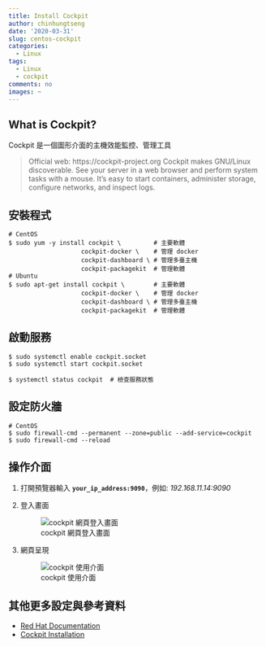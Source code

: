 ```yaml
---
title: Install Cockpit
author: chinhungtseng
date: '2020-03-31'
slug: centos-cockpit
categories:
  - Linux
tags:
  - Linux
  - cockpit
comments: no
images: ~
---
```


## What is Cockpit?

Cockpit 是一個圖形介面的主機效能監控、管理工具

> Official web: https://cockpit-project.org
> Cockpit makes GNU/Linux discoverable. See your server in a web browser and perform system tasks with a mouse. It’s easy to start containers, administer storage, configure networks, and inspect logs.

## 安裝程式

```shell
# CentOS 
$ sudo yum -y install cockpit \         # 主要軟體
                    cockpit-docker \    # 管理 docker
                    cockpit-dashboard \ # 管理多臺主機
                    cockpit-packagekit  # 管理軟體
# Ubuntu
$ sudo apt-get install cockpit \        # 主要軟體
                    cockpit-docker \    # 管理 docker
                    cockpit-dashboard \ # 管理多臺主機
                    cockpit-packagekit  # 管理軟體
```

## 啟動服務

```shell
$ sudo systemctl enable cockpit.socket
$ sudo systemctl start cockpit.socket

$ systemctl status cockpit  # 檢查服務狀態
```

## 設定防火牆

```shell
# CentOS
$ sudo firewall-cmd --permanent --zone=public --add-service=cockpit
$ sudo firewall-cmd --reload
```
## 操作介面

1) 打開預覽器輸入 **`your_ip_address:9090`**，例如: _192.168.11.14:9090_

2) 登入畫面

    ![cockpit 網頁登入畫面](/post/2020-03-31-centos-cockpit_files/cockpit_login_.png)

3) 網頁呈現

    ![cockpit 使用介面](/post/2020-03-31-centos-cockpit_files/cockpit_console.png)

## 其他更多設定與參考資料

 - [Red Hat Documentation](https://access.redhat.com/documentation/en-us/red_hat_enterprise_linux/7/html/getting_started_with_cockpit/installing_and_enabling_cockpit)
- [Cockpit Installation](https://cockpit-project.org/running.html)




